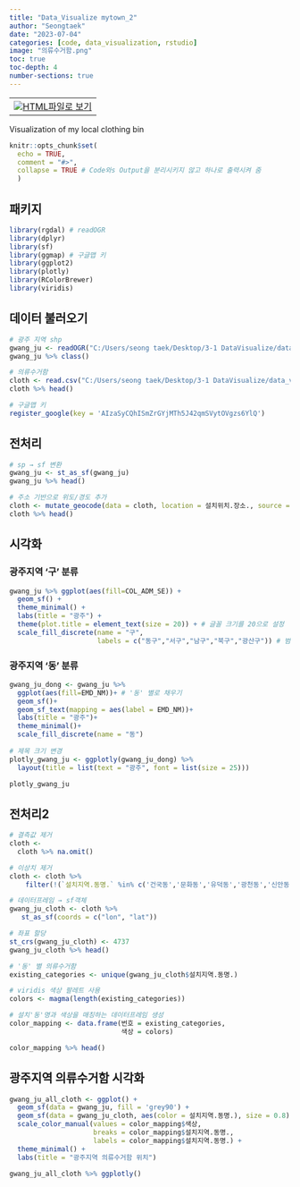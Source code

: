 ```yaml
---
title: "Data_Visualize mytown_2"
author: "Seongtaek"
date: "2023-07-04"
categories: [code, data_visualization, rstudio]
image: "의류수거함.png"
toc: true
toc-depth: 4
number-sections: true
---
```


<table align="bottom">
  <td>
    <a target="_blank" href="의류수거함.html"><img
    src = r_logo.png />HTML파일로 보기</a>
  </td>
</table>

Visualization of my local clothing bin

```r
knitr::opts_chunk$set(
  echo = TRUE,
  comment = "#>",
  collapse = TRUE # Code와s Output을 분리시키지 않고 하나로 출력시켜 줌
  )
```

## 패키지

```r
library(rgdal) # readOGR
library(dplyr)
library(sf)
library(ggmap) # 구글맵 키
library(ggplot2)
library(plotly)
library(RColorBrewer)
library(viridis)
```

## 데이터 불러오기

```r
# 광주 지역 shp
gwang_ju <- readOGR("C:/Users/seong taek/Desktop/3-1 DataVisualize/data_visualize/LSMD_ADM_SECT_UMD_29.shp",encoding = "euc-kr")
gwang_ju %>% class()

# 의류수거함
cloth <- read.csv("C:/Users/seong taek/Desktop/3-1 DataVisualize/data_visualize/광주광역시_주택가주변의류수거함 현황_20221209.csv",fileEncoding = "CP949")
cloth %>% head()

# 구글맵 키
register_google(key = 'AIzaSyCQhISmZrGYjMTh5J42qmSVytOVgzs6YlQ')
```

## 전처리

```r
# sp → sf 변환
gwang_ju <- st_as_sf(gwang_ju)
gwang_ju %>% head()

# 주소 기반으로 위도/경도 추가
cloth <- mutate_geocode(data = cloth, location = 설치위치.장소., source = "google")
cloth %>% head()
```


## 시각화

### 광주지역 '구' 분류

```r
gwang_ju %>% ggplot(aes(fill=COL_ADM_SE)) +
  geom_sf() +
  theme_minimal() +
  labs(title = "광주") +
  theme(plot.title = element_text(size = 20)) + # 글꼴 크기를 20으로 설정
  scale_fill_discrete(name = "구",
                      labels = c("동구","서구","남구","북구","광산구")) # 범례 설정
```


### 광주지역 '동' 분류

```r
gwang_ju_dong <- gwang_ju %>% 
  ggplot(aes(fill=EMD_NM))+ # '동' 별로 채우기
  geom_sf()+
  geom_sf_text(mapping = aes(label = EMD_NM))+
  labs(title = "광주")+
  theme_minimal()+
  scale_fill_discrete(name = "동")
  
# 제목 크기 변경
plotly_gwang_ju <- ggplotly(gwang_ju_dong) %>%
  layout(title = list(text = "광주", font = list(size = 25)))

plotly_gwang_ju
```


## 전처리2

```r
# 결측값 제거
cloth <- 
  cloth %>% na.omit()

# 이상치 제거
cloth <- cloth %>% 
    filter(!(`설치지역.동명.` %in% c('건국동','문화동','유덕동','광천동','신안동','임 동','금호2동','상무2동','서창동','금호1동')))

# 데이터프레임 → sf객체
gwang_ju_cloth <- cloth %>%
   st_as_sf(coords = c("lon", "lat"))

# 좌표 할당
st_crs(gwang_ju_cloth) <- 4737
gwang_ju_cloth %>% head()

# '동' 별 의류수거함
existing_categories <- unique(gwang_ju_cloth$설치지역.동명.)

# viridis 색상 팔레트 사용
colors <- magma(length(existing_categories))

# 설치'동'명과 색상을 매칭하는 데이터프레임 생성
color_mapping <- data.frame(번호 = existing_categories,
                            색상 = colors)

color_mapping %>% head()
```


## 광주지역 의류수거함 시각화

```r
gwang_ju_all_cloth <- ggplot() +
  geom_sf(data = gwang_ju, fill = 'grey90') +
  geom_sf(data = gwang_ju_cloth, aes(color = 설치지역.동명.), size = 0.8) +
  scale_color_manual(values = color_mapping$색상,
                     breaks = color_mapping$설치지역.동명.,
                     labels = color_mapping$설치지역.동명.) +
  theme_minimal() +
  labs(title = "광주지역 의류수거함 위치")

gwang_ju_all_cloth %>% ggplotly()
```

